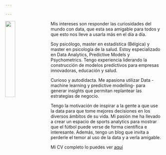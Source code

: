 ```yaml
---

---
```


<img src="images/IMG_3042.jpg" style="width:25%; margin-right: 20px" align="left">

Mis intereses son responder las curiosidades del mundo con data, que esta sea amigable para todos y que esto nos lleve a usarla más en el día a día.

Soy psicólogo, master en estadística (Bélgica) y master en psicología de la salud. Estoy especializado en Data Analytics, Predictive Models y Psychometrics. Tengo experiencia liderando la construcción de modelos predictivos para empresas innovadoras, educación y salud. 
	
Curioso y autodidacta. Me apasiona utilizar Data - machine learning y predictive modelling- para generar insights que permitan replantear las estrategias de negocio.

Tengo la motivación de inspirar a la gente a que use la data para que tome mejores decisiones en los diversos ámbitos de su vida. Mi pasión me ha llevado a crear un espacio de sports analytics para mostrar que el fútbol puede verse de forma científica e interesante. Además, tengo un blog que invita a perderle el temor al uso de la data y a verla amigable.      

	

Mi CV completo lo puedes ver [aquí](Smart_Twenty_Seconds_CV_castellano.pdf)